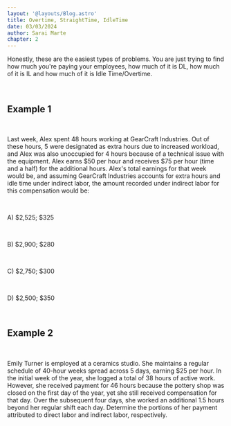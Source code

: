 ```yaml
---
layout: '@layouts/Blog.astro'
title: Overtime, StraightTime, IdleTime
date: 03/03/2024
author: Sarai Marte
chapter: 2
---
```


<span style=" font-family: var(--primaryFont);">

Honestly, these are the easiest types of problems. You are just trying to find how much you're paying your employees, how much of it is DL, how much of it is IL and how much of it is Idle Time/Overtime.

&nbsp;&nbsp;&nbsp;&nbsp;

## Example 1

&nbsp;&nbsp;&nbsp;&nbsp;


Last week, Alex spent 48 hours working at GearCraft Industries. Out of these hours, 5 were designated as extra hours due to increased workload, and Alex was also unoccupied for 4 hours because of a technical issue with the equipment. Alex earns $50 per hour and receives $75 per hour (time and a half) for the additional hours. Alex's total earnings for that week would be, and assuming GearCraft Industries accounts for extra hours and idle time under indirect labor, the amount recorded under indirect labor for this compensation would be:

&nbsp;&nbsp;&nbsp;&nbsp;

A) $2,525; $325

&nbsp;&nbsp;&nbsp;&nbsp;

B) $2,900; $280

&nbsp;&nbsp;&nbsp;&nbsp;

C) $2,750; $300

&nbsp;&nbsp;&nbsp;&nbsp;


D) $2,500; $350

&nbsp;&nbsp;&nbsp;&nbsp;

## Example 2

&nbsp;&nbsp;&nbsp;&nbsp;


Emily Turner is employed at a ceramics studio. She maintains a regular schedule of 40-hour weeks spread across 5 days, earning $25 per hour. In the initial week of the year, she logged a total of 38 hours of active work. However, she received payment for 46 hours because the pottery shop was closed on the first day of the year, yet she still received compensation for that day. Over the subsequent four days, she worked an additional 1.5 hours beyond her regular shift each day. Determine the portions of her payment attributed to direct labor and indirect labor, respectively.


</span>